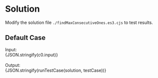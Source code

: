 


<Meta title="Data Structure/Array/1D/Easy/[485] Max Consecutive Ones/Solution/Javascript" />

# Solution

Modify the solution file `./findMaxConsecutiveOnes.es3.cjs` to test results.

## Default Case

<Canvas withSource="open">
  <Story name="Case 0" parameters={{ docs: { source: { code } } }}>
    <div>
      <div>Input: </div>
      <div>{JSON.stringify(c0.input)}</div>
    </div>
    <br />
    <div>
      <div>Output: </div>
      <div>{JSON.stringify(runTestCase(solution, testCase))}</div>
    </div>
  </Story>
</Canvas>
